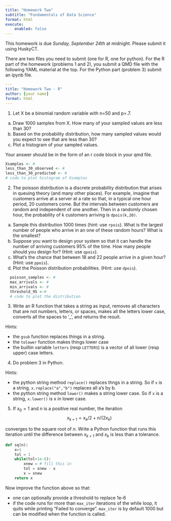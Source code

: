 ```yaml
---
title: "Homework Two"
subtitle: "Fundamentals of Data Science"
format: html
execute:
    enabled: false
---
```


This homework is due *Sunday, September 24th* at midnight.  Please submit it using HuskyCT.

There are two files you need to submit (one for R, one for python).
For the R part of the homework (problems 1 and 2), you submit a QMD file with the following YAML material at the top.  For the Python part (problem 3) submit an ipynb file. 

```yaml
---
title: "Homework Two - R"
author: [your name]
format: html
---
```


 1.  Let X be a binomial random variable with n=50 and p=.7.  
  a. Draw 1000 samples from X.  How many of your sampled values are less than 30?
  b. Based on the probability distribution, how many sampled values would you expect to see that are less than 30?  
  c. Plot a histogram of your sampled values. 

Your answer should be in the form of an r code block in your qmd file.

```r
Xsamples <- #
less_than_30_observed <- #
less_than_30_predicted <- #
# code to plot histogram of Xsamples
```

2.  The poisson distribution is a discrete probability distribution that arises in queuing theory (and many other places).  For example, imagine that customers arrive at a server at a rate so that, in a typical one hour period, 20 customers come. But the intervals between customers are random and independent of one another. Then
in a randomly chosen hour, the probability of k customers arriving is `dpois(k,20)`.  
  a. Sample this distribution 1000 times (hint: use `rpois`).  What is the largest number of people who arrive in an one of these random hours?  What is the smallest?
  b. Suppose you want to design your system so that it can handle the number of arriving customers 95% of the time.  How many people should you design for? (Hint: use `qpois`).
  c. What's the chance that between 18 and 22 people arrive in a given hour? (Hint: use `ppois`).
  d. Plot the Poisson distribution probabilities. (Hint: use `dpois`).

```r

  poisson_samples <- #
  max_arrivals <- #
  min_arrivals <- #
  threshold_95 <-#
  # code to plot the distribution
```

3. Write an R function that takes a string as input, removes all characters that are not
numbers, letters, or spaces, makes all the letters lower case, converts all the spaces to '_',
and returns the result.  

Hints:

- the `gsub` function replaces things in a string. 
- the `tolower` function makes things lower case
- the builtin variable `letters` (resp `LETTERS`) is a vector of all lower (resp upper) case letters.

4.  Do problem 3 in Python.

Hints:

- the python string method `replace()` replaces thngs in a string.  So if `x` is a string,
`x.replace("a","b")` replaces all a's by b.
- the python string method `lower()` makes a string lower case.  So if `x` is a string,
`x.lower()` is x in lower case.


5.  If $x_0=1$ and $n$ is a positive real number, the iteration
$$
x_{k+1} = x_{k}/2+n/(2x_k)
$$

converges to the square root of $n$.  Write a Python function that runs this iteration
until the difference between $x_{k+1}$ and $x_{k}$ is less than a tolerance.

```python
def sq(n):
    x=1
    tol = 1
    while(tol>1e-6):
        xnew = # fill this in
        tol = xnew - x
        x = xnew
    return x
```

Now improve the function above so that:

- one can optionally provide a threshold to replace 1e-6
- if the code runs for more than `max_iter` iterations of the while loop, it quits while printing
"Failed to converge".  `max_iter` is by default 1000 but can be modified when the function is called.
